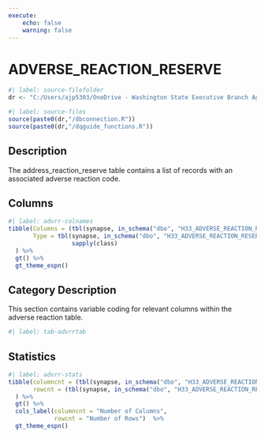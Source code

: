 ```yaml
---
execute:
    echo: false
    warning: false
---
```


# ADVERSE_REACTION_RESERVE {.unnumbered}

```r
#| label: source-filefolder
dr <- "C:/Users/ajp5303/OneDrive - Washington State Executive Branch Agencies/source_scripts"
```

```r
#| label: source-files
source(paste0(dr,"/dbconnection.R"))
source(paste0(dr,"/dqguide_functions.R"))
```

## Description

The address_reaction_reserve table contains a list of records with an associated adverse reaction code.

## Columns

```r
#| label: advrr-colnames
tibble(Columns = (tbl(synapse, in_schema("dbo", "H33_ADVERSE_REACTION_RESERVE")) %>% colnames()),
       Type = tbl(synapse, in_schema("dbo", "H33_ADVERSE_REACTION_RESERVE")) %>% head(1) %>% as_tibble() %>%
                  sapply(class)
  ) %>%
  gt() %>%
  gt_theme_espn()
```

## Category Description

This section contains variable coding for relevant columns within the adverse reaction table.

```r
#| label: tab-advrrtab

```

## Statistics

```r
#| label: advrr-stats
tibble(columncnt = (tbl(synapse, in_schema("dbo", "H33_ADVERSE_REACTION_RESERVE")) %>% ncol()),
       rowcnt = (tbl(synapse, in_schema("dbo", "H33_ADVERSE_REACTION_RESERVE"))) %>% nrow2()
  ) %>%
  gt() %>%
  cols_label(columncnt = "Number of Columns",
             rowcnt = "Number of Rows")  %>%
  gt_theme_espn()
```
